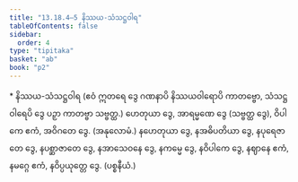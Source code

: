 ```yaml
---
title: "13.18.4–5 နိဿယ-သံသဋ္ဌဝါရ"
tableOfContents: false
sidebar:
  order: 4
type: "tipitaka"
basket: "ab"
book: "p2"
---
```



<DynamicBreadcrumb />

<Paragraph type="center" book="p2">
* နိဿယ-သံသဋ္ဌဝါရ
</Paragraph>

<Paragraph number="4809" book="p2">
(ဧဝံ ဣတရေ ဒွေ ဂဏနာပိ နိဿယဝါရောပိ ကာတဗ္ဗော, သံသဋ္ဌဝါရေပိ ဒွေ ပဉှာ ကာတဗ္ဗာ သဗ္ဗတ္ထ.)
</Paragraph>

<Paragraph number="4810" type="center" book="p2">
ဟေတုယာ ဒွေ, အာရမ္မဏေ ဒွေ (သဗ္ဗတ္ထ ဒွေ), ဝိပါကေ ဧကံ, အဝိဂတေ ဒွေ. (အနုလောမံ.)
</Paragraph>

<Paragraph number="4811" book="p2">
နဟေတုယာ ဒွေ, နအဓိပတိယာ ဒွေ, နပုရေဇာတေ ဒွေ, နပစ္ဆာဇာတေ ဒွေ, နအာသေဝနေ ဒွေ, နကမ္မေ ဒွေ, နဝိပါကေ ဒွေ, နဈာနေ ဧကံ, နမဂ္ဂေ ဧကံ, နဝိပ္ပယုတ္တေ ဒွေ. (ပစ္စနီယံ.)
</Paragraph>